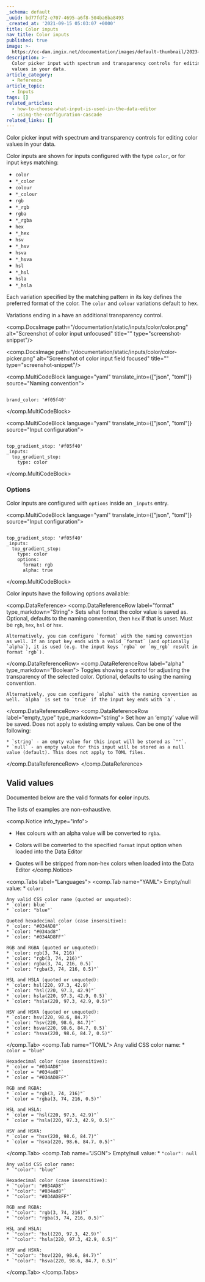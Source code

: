 ```yaml
---
_schema: default
_uuid: bd77fdf2-e707-4695-a6f8-504ba6ba8493
_created_at: '2021-09-15 05:03:07 +0000'
title: Color inputs
nav_title: Color inputs
published: true
image: >-
  https://cc-dam.imgix.net/documentation/images/default-thumbnail/2023-Q4/CloudCannon-Documentation-Thumbnail.png
description: >-
  Color picker input with spectrum and transparency controls for editing color
  values in your data.
article_category:
  - Reference
article_topic:
  - Inputs
tags: []
related_articles:
  - how-to-choose-what-input-is-used-in-the-data-editor
  - using-the-configuration-cascade
related_links: []
---
```

Color picker input with spectrum and transparency controls for editing color values in your data.

Color inputs are shown for inputs configured with the type `color`, or for input keys matching:

* `color`
* `*_color`
* `colour`
* `*_colour`
* `rgb`
* `*_rgb`
* `rgba`
* `*_rgba`
* `hex`
* `*_hex`
* `hsv`
* `*_hsv`
* `hsva`
* `*_hsva`
* `hsl`
* `*_hsl`
* `hsla`
* `*_hsla`

Each variation specified by the matching pattern in its key defines the preferred format of the color. The `color` and `colour` variations default to hex.

Variations ending in `a` have an additional transparency control.

<comp.DocsImage path="/documentation/static/inputs/color/color.png" alt="Screenshot of color input unfocused" title="" type="screenshot-snippet"/>

<comp.DocsImage path="/documentation/static/inputs/color/color-picker.png" alt="Screenshot of color input field focused" title="" type="screenshot-snippet"/>

<comp.MultiCodeBlock language="yaml" translate_into={["json", "toml"]} source="Naming convention">
```

brand_color: '#f05f40'

```
</comp.MultiCodeBlock>

<comp.MultiCodeBlock language="yaml" translate_into={["json", "toml"]} source="Input configuration">
```

top_gradient_stop: '#f05f40'
_inputs:
  top_gradient_stop:
    type: color

```
</comp.MultiCodeBlock>

### Options

Color inputs are configured with `options` inside an `_inputs` entry.

<comp.MultiCodeBlock language="yaml" translate_into={["json", "toml"]} source="Input configuration">
```

top_gradient_stop: '#f05f40'
_inputs:
  top_gradient_stop:
    type: color
    options:
      format: rgb
      alpha: true

```
</comp.MultiCodeBlock>

Color inputs have the following options available:

<comp.DataReference>
  <comp.DataReferenceRow label="format" type_markdown="String">
    Sets what format the color value is saved as. Optional, defaults to the naming convention, then `hex` if that is unset. Must be `rgb`, `hex`, `hsl`  or `hsv`.

    Alternatively, you can configure `format` with the naming convention as well. If an input key ends with a valid `format` (and optionally `alpha`), it is used (e.g. the input keys `rgba` or `my_rgb` result in format `rgb`).
  </comp.DataReferenceRow>
  <comp.DataReferenceRow label="alpha" type_markdown="Boolean">
    Toggles showing a control for adjusting the transparency of the selected color. Optional, defaults to using the naming convention.

    Alternatively, you can configure `alpha` with the naming convention as well. `alpha` is set to `true` if the input key ends with `a`.
  </comp.DataReferenceRow>
  <comp.DataReferenceRow label="empty_type" type_markdown="string">
    Set how an ‘empty’ value will be saved. Does not apply to existing empty values. Can be one of the following:

    * `string` - an empty value for this input will be stored as `""`.
    * `null` - an empty value for this input will be stored as a null value (default). This does not apply to TOML files.
  </comp.DataReferenceRow>
</comp.DataReference>

## Valid values

Documented below are the valid formats for **color** inputs.

The lists of examples are non-exhaustive.

<comp.Notice info_type="info">
  * Hex colours with an alpha value will be converted to `rgba`.

  * Colors will be converted to the specified `format` input
  option when loaded into the Data Editor

  * Quotes will be stripped from non-hex colors when loaded into the Data
  Editor
</comp.Notice>

<comp.Tabs label="Languages">
  <comp.Tab name="YAML">
    Empty/null value:
    * `color: `

    Any valid CSS color name (quoted or unquoted):
    * `color: blue`
    * `color: "blue"`

    Quoted hexadecimal color (case insensitive):
    * `color: "#034AD8"`
    * `color: "#034ad8"`
    * `color: "#034AD8FF"`

    RGB and RGBA (quoted or unquoted):
    * `color: rgb(3, 74, 216)`
    * `color: "rgb(3, 74, 216)"`
    * `color: rgba(3, 74, 216, 0.5)`
    * `color: "rgba(3, 74, 216, 0.5)"`

    HSL and HSLA (quoted or unquoted):
    * `color: hsl(220, 97.3, 42.9)`
    * `color: "hsl(220, 97.3, 42.9)"`
    * `color: hsla(220, 97.3, 42.9, 0.5)`
    * `color: "hsla(220, 97.3, 42.9, 0.5)"`

    HSV and HSVA (quoted or unquoted):
    * `color: hsv(220, 98.6, 84.7)`
    * `color: "hsv(220, 98.6, 84.7)"`
    * `color: hsva(220, 98.6, 84.7, 0.5)`
    * `color: "hsva(220, 98.6, 84.7, 0.5)"`
  </comp.Tab>
  <comp.Tab name="TOML">
    Any valid CSS color name:
    * `color = "blue"`

    Hexadecimal color (case insensitive):
    * `color = "#034AD8"`
    * `color = "#034ad8"`
    * `color = "#034AD8FF"`

    RGB and RGBA:
    * `color = "rgb(3, 74, 216)"`
    * `color = "rgba(3, 74, 216, 0.5)"`

    HSL and HSLA:
    * `color = "hsl(220, 97.3, 42.9)"`
    * `color = "hsla(220, 97.3, 42.9, 0.5)"`

    HSV and HSVA:
    * `color = "hsv(220, 98.6, 84.7)"`
    * `color = "hsva(220, 98.6, 84.7, 0.5)"`
  </comp.Tab>
  <comp.Tab name="JSON">
    Empty/null value:
    * `"color": null`

    Any valid CSS color name:
    * `"color": "blue"`

    Hexadecimal color (case insensitive):
    * `"color": "#034AD8"`
    * `"color": "#034ad8"`
    * `"color": "#034AD8FF"`

    RGB and RGBA:
    * `"color": "rgb(3, 74, 216)"`
    * `"color": "rgba(3, 74, 216, 0.5)"`

    HSL and HSLA:
    * `"color": "hsl(220, 97.3, 42.9)"`
    * `"color": "hsla(220, 97.3, 42.9, 0.5)"`

    HSV and HSVA:
    * `"color": "hsv(220, 98.6, 84.7)"`
    * `"color": "hsva(220, 98.6, 84.7, 0.5)"`
  </comp.Tab>
</comp.Tabs>